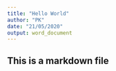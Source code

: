 ```yaml
---
title: "Hello World"
author: "PK"
date: "21/05/2020"
output: word_document
---
```

## This is a markdown file